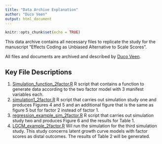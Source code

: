 ```yaml
---
title: "Data Archive Explanation"
author: "Duco Veen"
output: html_document
---
```


```r
knitr::opts_chunk$set(echo = TRUE)
```

This data archive contains all necessary files to replicate the study for the manuscript ”Effects Coding as Unbiased Alternative to Scale Scores”.

All files and documents are archived and described by [Duco Veen](www.ducoveen.com). 

## Key File Descriptions

1. [Simulation_function_2factor.R](https://github.com/VeenDuco/Data-Archive-Effects-Coding-Unbiased-Alternative-to-Scale-Scores/blob/master/Simulation_function_2factor.R) R script that contains a function to generate data according to the two factor model with 3 manifest variables each. 
2. [simulation1_2factor.R](https://github.com/VeenDuco/Data-Archive-Effects-Coding-Unbiased-Alternative-to-Scale-Scores/blob/master/simulation1_2factor.R) R script that carries out simulation study one and produces Figures 4 and 5 and an additional figure that is the same as figure 5 but for factor 2 instead of factor 1. 
3. [regression_example_sim_2factor.R](https://github.com/VeenDuco/Data-Archive-Effects-Coding-Unbiased-Alternative-to-Scale-Scores/blob/master/regression_example_sim_2factor.R) R script that carries out simulation study two and produces Figure 6 and the results for Table 1.
4. [LGCM_example_2factor.R](https://github.com/VeenDuco/Data-Archive-Effects-Coding-Unbiased-Alternative-to-Scale-Scores/blob/master/LGCM_example_2factor.R) Wil run the simulation for the third simulation study. This study concerns latent growth curve models with factor scores as distal outcomes. The results of Table 2 will be generated. 
 

